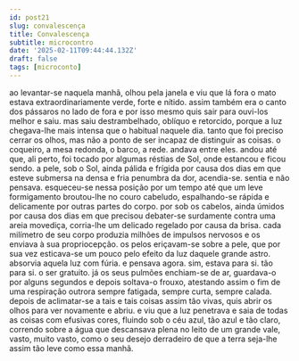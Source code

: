 ```yaml
---
id: post21
slug: convalescença
title: Convalescença
subtitle: microcontro
date: '2025-02-11T09:44:44.132Z'
draft: false
tags: [microconto]
---
```

ao levantar-se naquela manhã, olhou pela janela e viu que lá fora o mato estava 
extraordinariamente verde, forte e nítido. assim também era o canto dos pássaros
no lado de fora e por isso mesmo quis sair para ouvi-los melhor e saiu. mas saiu destrambelhado,
oblíquo e retorcido, porque a luz chegava-lhe mais intensa que o 
habitual naquele dia. tanto que foi preciso cerrar os olhos, 
mas não a ponto de ser incapaz de distinguir as coisas.
o coqueiro, a mesa redonda, o barco, a rede. andava entre eles. 
andou até que, ali perto, foi tocado por algumas réstias de Sol,
onde estancou e ficou sendo. a pele, sob o Sol, ainda pálida e frígida 
por causa dos dias em que esteve submersa na densa e fria penumbra da dor,
acendia-se. sentia e não pensava. esqueceu-se nessa posição por um tempo
até que um leve formigamento broutou-lhe no couro 
cabeludo, espalhando-se rápida e delicamente
por outras partes do corpo. por sob os cabelos, 
ainda úmidos por causa dos dias
em que precisou debater-se surdamente contra uma areia movediça,
corria-lhe um delicado regelado por causa da brisa.
cada milímetro de seu corpo produzia milhões 
de impulsos nervosos e os enviava à sua propriocepção. os pelos eriçavam-se sobre a pele, 
que por sua vez esticava-se um pouco pelo efeito da luz
daquele grande astro. absorvia aquela luz com fúria. e pensava agora.
sim, estava para si. tão para si. o ser gratuito. 
já os seus pulmões enchiam-se de ar, guardava-o por alguns 
segundos e depois soltava-o frouxo, atestando assim
o fim de uma respiração outrora sempre fatigada, sempre curta, sempre calada.
depois de aclimatar-se a tais e tais coisas assim tão vivas, 
quis abrir os olhos para ver novamente e abriu.
e viu que a luz penetrava e saia de todas as coisas com efusivas cores,
fluindo sob o céu azul, tão azul e tão claro,
correndo sobre a água que descansava plena no leito 
de um grande vale, vasto, muito vasto, como o seu desejo 
derradeiro de que a terra seja-lhe assim tão leve como essa manhã.